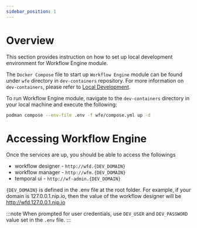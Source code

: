 ```yaml
---
sidebar_position: 1
---
```


# Overview

This section provides instruction on how to set up local development environment for Workflow Engine module.

The `Docker Compose` file to start up `Workflow Engine` module can be found under `wfe` directory in `dev-containers`
repository. For more information on `dev-containers`, please refer to
[Local Development](../../get-started/local-development.mdx).

To run Workflow Engine module, navigate to the `dev-containers` directory in your local machine and execute the
following:

```bash
podman compose --env-file .env -f wfe/compose.yml up -d
```

# Accessing Workflow Engine

Once the services are up, you should be able to access the followings

-   workflow designer - `http://wfd.{DEV_DOMAIN}`
-   workflow manager - `http://wfm.{DEV_DOMAIN}`
-   temporal ui - `http://wf-admin.{DEV_DOMAIN}`

`{DEV_DOMAIN}` is defined in the .env file at the root folder. For example, if your domain is 127.0.0.1.nip.io, then the
value of the workflow designer will be http://wfd.127.0.0.1.nip.io

:::note
When prompted for user credentials, use `DEV_USER` and `DEV_PASSWORD` value set in the `.env` file.
:::
